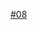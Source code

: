 {{Routemap|title=武汉轨道交通8号线|title-bg={{武汉地铁颜色|8|s}}|title-color=white|inline=<includeonly>1</includeonly>|footnote=*：段内设有3、8号线联络线<br>**：段内设有7、8号线联络线|map=
uextCONTg~~ ~~ ~~计划延伸至汉口北
\\uxtABZg+l\utSTR+r\
\uYRDeq\utSTR!~uSTRq\uSTRr!~lKRZu+G\~~ ~~ ~~[[三金潭车辆段]]*
utBHF~~ ~~'''[[金潭路站|金潭路]]'''
utINT~~ ~~'''[[宏图大道站|宏图大道]]''' {{武汉地铁路线标志|2|blink}} {{武汉地铁路线标志|3|blink}}
utBHF~~ ~~'''{{站|塔子湖}}'''
utBHF~~ ~~'''{{站|中一路}}''' 
utBHF~~ ~~'''[[竹叶山站|竹叶山]]'''
utINT~~ ~~'''[[赵家条站|赵家条]]''' {{武汉地铁路线标志|3|blink}}
utINT~~ ~~'''{{站|黄浦路}}''' {{武汉地铁路线标志|1|blink}}
WASSERq\utKRZW\WASSERq~~ ~~ ~~[[长江]]
utINT~~ ~~'''{{站|徐家棚}}''' {{武汉地铁路线标志|5|blink}} {{武汉地铁路线标志|7|blink}}
utABZg+4~~ ~~ ~~联络线前往5号线
utBHF~~ ~~'''{{站|徐东}}'''
utBHF~~ ~~'''[[汪家墩站|汪家墩]]''' 
utINT~~ ~~'''[[岳家嘴站|岳家嘴]]''' {{武汉地铁路线标志|4|blink}}
utBHF~~ ~~'''{{站|梨园||武汉地铁}}'''
utBHF~~ ~~'''[[省博湖北日报站|省博湖北日报]]'''
utBHF~~ ~~'''[[中南医院站|中南医院]]'''
utBHF~~ ~~'''[[水果湖站|水果湖]]'''
utBHF~~ ~~'''[[洪山路站|洪山路]]'''
utBHF~~ ~~'''[[小洪山站|小洪山]]'''
utINT~~ ~~'''[[街道口站|街道口]]''' {{武汉地铁路线标志|2|blink}}
utBHF~~ ~~'''[[马房山站|马房山]]''' 
utBHF~~ ~~'''[[文治街站|文治街]]'''
utBHF~~ ~~'''[[文昌路站|文昌路]]'''
utBHF~~ ~~'''[[省农科院站|省农科院]]''' 
uetABZg+1~~ ~~ ~~联络线前往13号线（远期）
utBHF~~ ~~'''[[马湖站|马湖]]'''
uYRDeq\utSTRaq\utABZgr\\~~ ~~ ~~[[野芷湖车辆段]]**
utINT~~ ~~'''{{站|野芷湖}}''' {{武汉地铁路线标志|7|blink}}
utBHF~~ ~~'''{{站|黄家湖地铁小镇}}'''
utBHF~~ ~~'''{{站|军运村}}'''
utENDEe
}}<noinclude>
{{Rdt intro|[[武汉轨道交通8号线]]}}
[[Category:武汉地铁RDT|#08]]